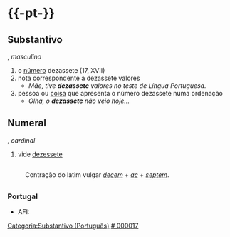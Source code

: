 {{Wikipédia}}
{{grafiaPtpt|dezessete}}

={{-pt-}}=
==Substantivo==
{{flex.pt|ms=dezassete|mp=dezassetes}}
{{paroxítona|de|zas|se|te}}, ''masculino''
# o [[número]] dezassete (17, XVII)
# nota correspondente a dezassete valores
#* ''Mãe, tive '''dezassete''' valores no teste de Língua Portuguesa.''
# pessoa ou [[coisa]] que apresenta o número dezassete numa ordenação
#* ''Olha, o '''dezassete''' não veio hoje...''

==Numeral==
{{paroxítona|de|zas|se|te}}, ''cardinal''
# vide [[dezessete]]

=={{etimologia|pt}}==
: Contração do latim vulgar ''[[decem#Latim|decem]]'' + ''[[ac]]'' + ''[[septem]]''.

=={{pronúncia|pt}}==
===Portugal===
* AFI: {{AFI|/dɨ.zɐ.ˈsɛ.tɨ/}}

[[Categoria:Substantivo (Português)]]
[[Categoria:Numeral cardinal (Português)|# 000017]]
